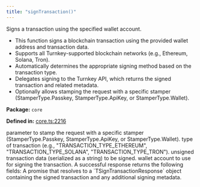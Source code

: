 ```yaml
---
title: "signTransaction()"
---
```



<H3Bordered text="Overview" />

Signs a transaction using the specified wallet account.

<ul>
  <li>This function signs a blockchain transaction using the provided wallet address and transaction data.</li>
  <li>Supports all Turnkey-supported blockchain networks (e.g., Ethereum, Solana, Tron).</li>
  <li>Automatically determines the appropriate signing method based on the transaction type.</li>
  <li>Delegates signing to the Turnkey API, which returns the signed transaction and related metadata.</li>
  <li>Optionally allows stamping the request with a specific stamper (StamperType.Passkey, StamperType.ApiKey, or StamperType.Wallet).</li>
</ul>

<p><strong>Package:</strong> <code>core</code></p>

<p><strong>Defined in:</strong> <a href="https://github.com/tkhq/sdk/blob/main/packages/core/src/__clients__/core.ts#L2216">core.ts:2216</a></p>

<H3Bordered text="Parameters" />

<ParamField body="params" type='object' required={true} path="params" >
  <Expandable title="params details">
    <NestedParam parentKey="params" childKey="stampWith" type='StamperType' required={false}>
parameter to stamp the request with a specific stamper (StamperType.Passkey, StamperType.ApiKey, or StamperType.Wallet).
</NestedParam>
    <NestedParam parentKey="params" childKey="transactionType" type='v1TransactionType' required={true}>
type of transaction (e.g., "TRANSACTION_TYPE_ETHEREUM", "TRANSACTION_TYPE_SOLANA", "TRANSACTION_TYPE_TRON").
</NestedParam>
    <NestedParam parentKey="params" childKey="unsignedTransaction" type='string' required={true}>
unsigned transaction data (serialized as a string) to be signed.
</NestedParam>
    <NestedParam parentKey="params" childKey="walletAccount" type='WalletAccount' required={true}>
wallet account to use for signing the transaction.
</NestedParam>
  </Expandable>
</ParamField>

<H3Bordered text="Response" />
A successful response returns the following fields:

<ResponseField name="returns" type="string" required={true} >
  A promise that resolves to a `TSignTransactionResponse` object containing the signed transaction and any additional signing metadata.
</ResponseField>
